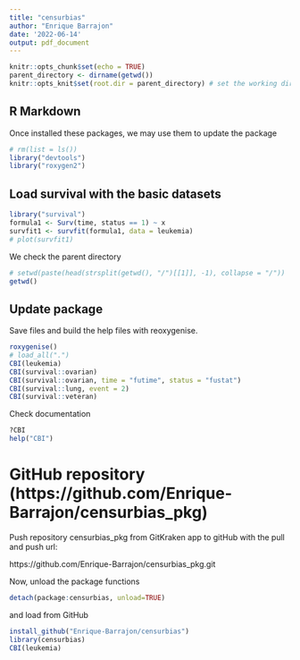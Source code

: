 ```yaml
---
title: "censurbias"
author: "Enrique Barrajon"
date: '2022-06-14'
output: pdf_document
---
```


```r
knitr::opts_chunk$set(echo = TRUE)
parent_directory <- dirname(getwd())
knitr::opts_knit$set(root.dir = parent_directory) # set the working directory to the parent directory
```

## R Markdown

Once installed these packages, we may use them to update the package

```r
# rm(list = ls())
library("devtools")
library("roxygen2")
```

## Load survival with the basic datasets

```r

library("survival")
formula1 <- Surv(time, status == 1) ~ x
survfit1 <- survfit(formula1, data = leukemia)
# plot(survfit1)

```

We check the parent directory

```r

# setwd(paste(head(strsplit(getwd(), "/")[[1]], -1), collapse = "/"))
getwd()

```

## Update package

Save files and build the help files with reoxygenise.

```r

roxygenise()
# load_all(".")
CBI(leukemia)
CBI(survival::ovarian)
CBI(survival::ovarian, time = "futime", status = "fustat")
CBI(survival::lung, event = 2)
CBI(survival::veteran)

```

Check documentation

```r
?CBI
help("CBI")
```

# GitHub repository (https://github.com/Enrique-Barrajon/censurbias_pkg)

Push repository censurbias_pkg from GitKraken app to gitHub with the pull and push url:

https://github.com/Enrique-Barrajon/censurbias_pkg.git

Now, unload the package functions

```r

detach(package:censurbias, unload=TRUE)

```

and load from GitHub

```r

install_github("Enrique-Barrajon/censurbias")
library(censurbias)
CBI(leukemia)

```


